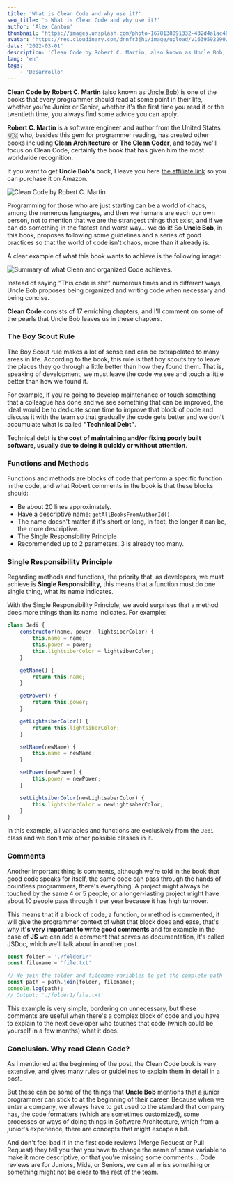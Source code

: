 ```yaml
---
title: 'What is Clean Code and why use it?'
seo_title: '▷ What is Clean Code and why use it?'
author: 'Alex Cantón'
thumbnail: 'https://images.unsplash.com/photo-1678138091332-432d4a1ac407?q=80&w=3270&auto=format&fit=crop&ixlib=rb-4.1.0&ixid=M3wxMjA3fDB8MHxwaG90by1wYWdlfHx8fGVufDB8fHx8fA%3D%3D'
avatar: 'https://res.cloudinary.com/dnnfr3jhi/image/upload/v1639592290/Blog/alex_r0u07u.webp'
date: '2022-03-01'
description: 'Clean Code by Robert C. Martin, also known as Uncle Bob, is one of the books that every programmer should read at some point in their life, whether you are a junior or senior programmer, you will always find some advice that you can apply to make your code cleaner, easier to read and scalable.'
lang: 'en'
tags:
    - 'Desarrollo'
---
```


**Clean Code by Robert C. Martin** (also known as [Uncle Bob](https://es.wikipedia.org/wiki/Robert_C._Martin)) is one of the books that every programmer should read at some point in their life, whether you're Junior or Senior, whether it's the first time you read it or the twentieth time, you always find some advice you can apply.

**Robert C. Martin** is a software engineer and author from the United States 🇺🇸 who, besides this gem for programmer reading, has created other books including **Clean Architecture** or **The Clean Coder**, and today we'll focus on Clean Code, certainly the book that has given him the most worldwide recognition.

If you want to get **Uncle Bob's** book, I leave you here [the affiliate link](https://amzn.to/3h7A2IU) so you can purchase it on Amazon.

![Clean Code by Robert C. Martin](https://res.cloudinary.com/dnnfr3jhi/image/upload/v1645635360/Blog/Posts/clean-code/cleancode_k4ktv9.webp)

Programming for those who are just starting can be a world of chaos, among the numerous languages, and then we humans are each our own person, not to mention that we are the strangest things that exist, and if we can do something in the fastest and worst way... we do it! So **Uncle Bob**, in this book, proposes following some guidelines and a series of good practices so that the world of code isn't chaos, more than it already is.

A clear example of what this book wants to achieve is the following image:

![Summary of what Clean and organized Code achieves.](https://res.cloudinary.com/dnnfr3jhi/image/upload/v1645634882/Blog/Posts/clean-code/Clean-Code-Resumen_mv6iik.webp)

Instead of saying "This code is shit" numerous times and in different ways, Uncle Bob proposes being organized and writing code when necessary and being concise.

**Clean Code** consists of 17 enriching chapters, and I'll comment on some of the pearls that Uncle Bob leaves us in these chapters.

### The Boy Scout Rule

The Boy Scout rule makes a lot of sense and can be extrapolated to many areas in life. According to the book, this rule is that boy scouts try to leave the places they go through a little better than how they found them. That is, speaking of development, we must leave the code we see and touch a little better than how we found it.

For example, if you're going to develop maintenance or touch something that a colleague has done and we see something that can be improved, the ideal would be to dedicate some time to improve that block of code and discuss it with the team so that gradually the code gets better and we don't accumulate what is called **"Technical Debt"**.

Technical debt **is the cost of maintaining and/or fixing poorly built software, usually due to doing it quickly or without attention**.

### Functions and Methods

Functions and methods are blocks of code that perform a specific function in the code, and what Robert comments in the book is that these blocks should:

- Be about 20 lines approximately.
- Have a descriptive name: `getAllBooksFromAuthorId()`
- The name doesn't matter if it's short or long, in fact, the longer it can be, the more descriptive.
- The Single Responsibility Principle
- Recommended up to 2 parameters, 3 is already too many.

### Single Responsibility Principle

Regarding methods and functions, the priority that, as developers, we must achieve is **Single Responsibility**, this means that a function must do one single thing, what its name indicates.

With the Single Responsibility Principle, we avoid surprises that a method does more things than its name indicates. For example:

```js
class Jedi {
    constructor(name, power, lightsiberColor) {
        this.name = name;
        this.power = power;
        this.lightsiberColor = lightsiberColor;
    }

    getName() {
        return this.name;
    }

    getPower() {
        return this.power;
    }

    getLightsiberColor() {
        return this.lightsiberColor;
    }

    setName(newName) {
        this.name = newName;
    }

    setPower(newPower) {
        this.power = newPower;
    }

    setLightsiberColor(newLightsaberColor) {
        this.lightsiberColor = newLightsaberColor;
    }
}
```

In this example, all variables and functions are exclusively from the `Jedi` class and we don't mix other possible classes in it.

### Comments

Another important thing is comments, although we're told in the book that good code speaks for itself, the same code can pass through the hands of countless programmers, there's everything. A project might always be touched by the same 4 or 5 people, or a longer-lasting project might have about 10 people pass through it per year because it has high turnover.

This means that if a block of code, a function, or method is commented, it will give the programmer context of what that block does and ease, that's why **it's very important to write good comments** and for example in the case of **JS** we can add a comment that serves as documentation, it's called JSDoc, which we'll talk about in another post.

```js
const folder = './folder1/'
const filename = 'file.txt'

// We join the folder and filename variables to get the complete path
const path = path.join(folder, filename);
console.log(path);
// Output: './folder1/file.txt'
```

This example is very simple, bordering on unnecessary, but these comments are useful when there's a complex block of code and you have to explain to the next developer who touches that code (which could be yourself in a few months) what it does.

### Conclusion. Why read Clean Code?

As I mentioned at the beginning of the post, the Clean Code book is very extensive, and gives many rules or guidelines to explain them in detail in a post.

But these can be some of the things that **Uncle Bob** mentions that a junior programmer can stick to at the beginning of their career. Because when we enter a company, we always have to get used to the standard that company has, the code formatters (which are sometimes customized), some processes or ways of doing things in Software Architecture, which from a junior's experience, there are concepts that might escape a bit.

And don't feel bad if in the first code reviews (Merge Request or Pull Request) they tell you that you have to change the name of some variable to make it more descriptive, or that you're missing some comments... Code reviews are for Juniors, Mids, or Seniors, we can all miss something or something might not be clear to the rest of the team. 